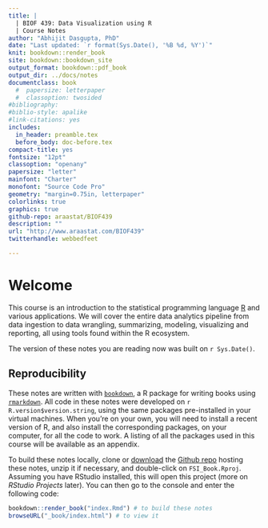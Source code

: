 ```yaml
--- 
title: |
  | BIOF 439: Data Visualization using R
  | Course Notes
author: "Abhijit Dasgupta, PhD"
date: "Last updated: `r format(Sys.Date(), '%B %d, %Y')`"
knit: bookdown::render_book
site: bookdown::bookdown_site
output_format: bookdown::pdf_book
output_dir: ../docs/notes
documentclass: book
  #  papersize: letterpaper
  #  classoption: twosided
#bibliography: 
#biblio-style: apalike
#link-citations: yes
includes:
  in_header: preamble.tex
  before_body: doc-before.tex
compact-title: yes
fontsize: "12pt"
classoption: "openany"
papersize: "letter"
mainfont: "Charter"
monofont: "Source Code Pro"
geometry: "margin=0.75in, letterpaper"
colorlinks: true
graphics: true
github-repo: araastat/BIOF439
description: ""
url: "http://www.araastat.com/BIOF439"
twitterhandle: webbedfeet

---
```


# Welcome {-}

This course is an introduction to the statistical programming language 
[R](http://www.r-project.org) and various applications. We will cover the entire data analytics pipeline from data ingestion to data wrangling, summarizing, modeling, visualizing and reporting, all using tools found within the R ecosystem. 

The version of these notes you are reading now was built on 
`r Sys.Date()`. 

## Reproducibility {-}

These notes are written with [`bookdown`](https://bookdown.org), a R package for writing books using [`rmarkdown`](https://rmarkdown.rstudio.com).
All code in these notes were developed on `r R.version$version.string`, using
the same packages pre-installed in your virtual machines. When you're on your
own, you will need to install a recent version of R, and also install the
corresponding packages, on your computer, for all the code to work. A listing of
all the packages used in this course will be available as an appendix.

To build these notes locally, clone or [download](https://github.com/araastat/FSI_Book/archive/master.zip) the 
[Github repo](https://github.com/araastat/FSI_Book) hosting these notes, unzip it if necessary, and double-click on `FSI_Book.Rproj`. Assuming you have RStudio installed, this will open this project (more on _RStudio Projects_ later). You can then go to the console and enter the following code:

```r
bookdown::render_book("index.Rmd") # to build these notes
browseURL("_book/index.html") # to view it
```
